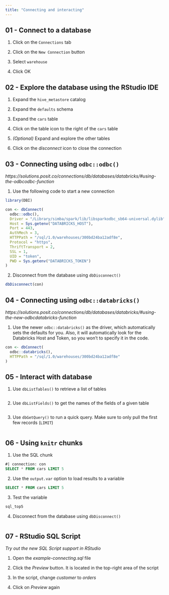 ```yaml
---
title: "Connecting and interacting"
---
```


## 01 - Connect to a database

1. Click on the `Connections` tab

1. Click on the `New Connection` button

1. Select `warehouse`

1. Click OK

## 02 - Explore the database using the RStudio IDE

1. Expand the `hive_metastore` catalog

1. Expand the `defaults` schema

1. Expand the `cars` table

1. Click on the table icon to the right of the `cars` table 

1. *(Optional)* Expand and explore the other tables

1. Click on the *disconnect* icon to close the connection

## 03 - Connecting using `odbc::odbc()`
*https://solutions.posit.co/connections/db/databases/databricks/#using-the-odbcodbc-function*

1. Use the following code to start a new connection
```r
library(DBI)

con <- dbConnect(
  odbc::odbc(),
  Driver = "/Library/simba/spark/lib/libsparkodbc_sb64-universal.dylib",
  Host = Sys.getenv("DATABRICKS_HOST"),
  Port = 443,
  AuthMech = 3,
  HTTPPath = "/sql/1.0/warehouses/300bd24ba12adf8e",
  Protocol = "https",
  ThriftTransport = 2,
  SSL = 1,
  UID = "token",
  PWD = Sys.getenv("DATABRICKS_TOKEN")
)
```

2. Disconnect from the database using `dbDisconnect()`
```r
dbDisconnect(con)
```

## 04 - Connecting using `odbc::databricks()`
*https://solutions.posit.co/connections/db/databases/databricks/#using-the-new-odbcdatabricks-function*

1. Use the newer `odbc::databricks()` as the driver, which automatically sets the
defaults for you. Also, it will automatically look for the Databricks Host
and Token, so you won't to specify it in the code.

```r
con <- dbConnect(
  odbc::databricks(),
  HTTPPath = "/sql/1.0/warehouses/300bd24ba12adf8e"
)
```

## 05 - Interact with database

1. Use `dbListTables()` to retrieve a list of tables

```r

```

2. Use `dbListFields()` to get the names of the fields of a given table

```r

```

3. Use `dbGetQuery()` to run a quick query. Make sure to only pull the first
few records (`LIMIT`)

```r

```

## 06 - Using `knitr` chunks 

1. Use the SQL chunk
```sql
#| connection: con
SELECT * FROM cars LIMIT 5
```

2. Use the `output.var` option to load results to a variable
```sql
SELECT * FROM cars LIMIT 5
```

3. Test the variable
```r
sql_top5
```

4. Disconnect from the database using `dbDisconnect()`
```r

```

## 07 - RStudio SQL Script

*Try out the new SQL Script support in RStudio*

1. Open the *example-connecting.sql* file

1. Click the *Preview* button. It is located in the top-right area of the script

1. In the script, change *customer* to *orders*

1. Click on *Preview* again
